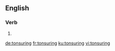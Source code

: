 
==English==

===Verb===
{{head|en|present participle}}

# {{present participle of|tonsure|lang=en}}

[[de:tonsuring]]
[[fr:tonsuring]]
[[ku:tonsuring]]
[[vi:tonsuring]]